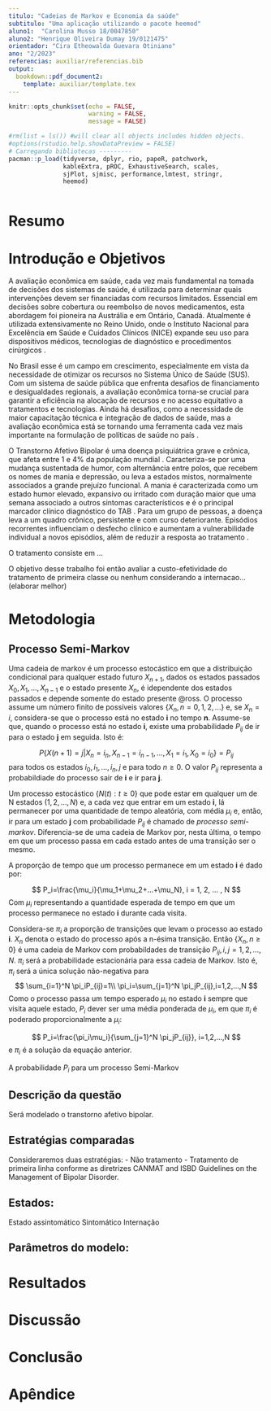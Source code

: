 ```yaml
---
titulo: "Cadeias de Markov e Economia da saúde"
subtitulo: "Uma aplicação utilizando o pacote heemod"
aluno1:  "Carolina Musso 18/0047850"
aluno2: "Henrique Oliveira Dumay 19/0121475"
orientador: "Cira Etheowalda Guevara Otiniano"
ano: "2/2023"
referencias: auxiliar/referencias.bib
output: 
  bookdown::pdf_document2:
    template: auxiliar/template.tex
---
```


```r
knitr::opts_chunk$set(echo = FALSE, 
                      warning = FALSE,
                      message = FALSE)
```

```r

#rm(list = ls()) #will clear all objects includes hidden objects.
#options(rstudio.help.showDataPreview = FALSE)
# Carregando bibliotecas ---------
pacman::p_load(tidyverse, dplyr, rio, papeR, patchwork, 
               kableExtra, pROC, ExhaustiveSearch, scales,
               sjPlot, sjmisc, performance,lmtest, stringr,
               heemod)



```

\newpage

# Resumo


# Introdução e Objetivos


A avaliação econômica em saúde, cada vez mais fundamental na tomada de decisões dos sistemas de saúde, é utilizada para determinar quais intervenções devem ser financiadas com recursos limitados. Essencial em decisões sobre cobertura ou reembolso de novos medicamentos, esta abordagem foi pioneira na Austrália e em Ontário, Canadá. Atualmente é utilizada extensivamente no Reino Unido, onde o Instituto Nacional para Excelência em Saúde e Cuidados Clínicos (NICE) expande seu uso para dispositivos médicos, tecnologias de diagnóstico e procedimentos cirúrgicos \cite{briggs2006decision}.

No Brasil esse é um campo em crescimento, especialmente em vista da necessidade de otimizar os recursos no Sistema Único de Saúde (SUS). Com um sistema de saúde pública que enfrenta desafios de financiamento e desigualdades regionais, a avaliação econômica torna-se crucial para garantir a eficiência na alocação de recursos e no acesso equitativo a tratamentos e tecnologias. Ainda há desafios, como a necessidade de maior capacitação técnica e integração de dados de saúde, mas a avaliação econômica está se tornando uma ferramenta cada vez mais importante na formulação de políticas de saúde no país \cite{scielo2009}.

O Transtorno Afetivo Bipolar é uma doença psiquiátrica grave e crônica, que afeta entre 1 e 4% da população mundial \cite{scaini}. Caracteriza-se por uma mudança sustentada de humor, com alternância entre polos, que recebem os nomes de mania e depressão, ou leva a estados mistos, normalmente associados a grande prejuízo funcional. A mania é caracterizada como um estado humor elevado, expansivo ou irritado com duração maior que uma semana associado a outros sintomas característicos e é o principal marcador clínico diagnóstico do TAB \cite{dsm}. Para um grupo de pessoas, a doença leva a um quadro crônico, persistente e com curso deteriorante. Episódios recorrentes influenciam o desfecho clínico e aumentam a vulnerabilidade individual a novos episódios, além de reduzir a resposta ao tratamento \cite{gana}.


O tratamento consiste em ...

O objetivo desse trabalho foi então avaliar a custo-efetividade do tratamento de primeira classe ou nenhum considerando a internacao... (elaborar melhor)

# Metodologia

## Processo Semi-Markov 

Uma cadeia de markov é um processo estocástico em que a distribuição condicional para qualquer estado futuro $X_{n+1}$, dados os estados passados $X_0, X_1,...,X_{n-1}$ e o estado presente $X_n$, é idependente dos estados passados e depende somente do estado presente @ross. O processo assume um número finito de possíveis valores $\{X_n, n = 0, 1, 2,...\}$ e, se $X_n = i$, considera-se que o processo está no estado **i** no tempo **n**. Assume-se que, quando o processo está no estado **i**, existe uma probabilidade $P_{ij}$ de ir para o estado **j** em seguida. Isto é:

$$
P\{X(n+1)=j | X_n = i_n, X_{n-1}=i_{n-1}, ..., X_1=i_1, X_0=i_0\}=P_{ij}
$$
para todos os estados $i_0,i_1,...,i_{n},j$ e para todo $n \geq 0$. O valor $P_{ij}$ representa a probabildiade do processo sair de **i** e ir para **j**. 


Um processo estocástico $\{N(t): t \geq 0 \}$ que pode estar em qualquer um de N estados $(1, 2, ..., N)$ e, a cada vez que entrar em um estado **i**, lá permanecer por uma quantidade de tempo aleatória, com média $\mu_i$ e, então, ir para um estado **j** com probabilidade $P_{ij}$ é chamado de *processo semi-markov*. Diferencia-se de uma cadeia de Markov por, nesta última, o tempo em que um processo passa em cada estado antes de uma transição ser o mesmo. 

A proporção de tempo que um processo permanece em um estado **i** é dado por:

$$
P_i=\frac{\mu_i}{\mu_1+\mu_2+...+\mu_N}, i = 1, 2, ... , N
$$
Com $\mu_i$ representando a quantidade esperada de tempo em que um processo permanece no estado **i** durante cada visita. 

Considera-se $\pi_i$ a proporção de transições que levam o processo ao estado **i**. $X_n$ denota o estado do processo após a n-ésima transição. Então $\{X_n, n \geq 0\}$ é uma cadeia de Markov com probabildades de transição $P_{ij}, i,j = 1,2,...,N$. $\pi_i$ será a probabilidade estacionária para essa cadeia de Markov. Isto é, $\pi_i$ será a única solução não-negativa para
$$
\sum_{i=1}^N \pi_iP_{ij}=1\\
\pi_i=\sum_{j=1}^N \pi_jP_{ij},i=1,2,...,N 
$$
Como o processo passa um tempo esperado $\mu_i$ no estado **i** sempre que visita aquele estado, $P_i$ dever ser uma média ponderada de $\mu_i$, em que $\pi_i$ é poderado proporcionalmente a $\mu_i$:

$$
P_i=\frac{\pi_i\mu_i}{\sum_{j=1}^N \pi_jP_{ij}}, i=1,2,...,N
$$
e $\pi_i$ é a solução da equação anterior.


A probabilidade $P_i$ para um processo Semi-Markov 

## Descrição da questão

Será modelado o transtorno afetivo bipolar. 

Estratégias comparadas
-------------------------
Consideraremos duas estratégias:
- Não tratamento
- Tratamento de primeira linha conforme as diretrizes CANMAT and ISBD Guidelines
on the Management of Bipolar Disorder.

Estados:
------------------------
Estado assintomático
Sintomático
Internação

Parâmetros do modelo:
------------------------


# Resultados


# Discussão


# Conclusão




# Apêndice

```r
```



